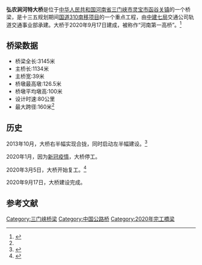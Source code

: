 '''弘农涧河特大桥'''是位于[[中华人民共和国|中华人民共和国]][[河南省|河南省]][[三门峡市|三门峡市]][[灵宝市|灵宝市]][[函谷关镇|函谷关镇]]的一个桥梁，是十三五规划期间[[国道310南移项目|国道310南移项目]]的一个重点工程，由[[中建七局|中建七局]]交通公司轨道交通事业部承建。大桥于2020年9月17日建成，被称作“河南第一高桥”。<ref name=":0">{{Cite web|title=“河南第一高”！三门峡国道310南移项目弘农涧河特大桥全桥贯通|url=http://hn.cnr.cn/hngd/20200917/t20200917_525265933.shtml|accessdate=2020-12-13|author=|date=2020-09-17|format=|publisher=央广网|language=}}</ref>

== 桥梁数据 ==

* 桥梁全长:3145米
* 主桥长:1134米
* 主桥宽:39米
* 桥墩最高墩:126.5米
* 桥墩平均墩高:100米
* 设计时速:80公里
*最大跨径:160米<ref name=":0" />

== 历史 ==
2013年10月，大桥右半幅实现合拢，同时启动左半幅建设。<ref>{{Cite web|title=弘农涧河特大桥进展顺利[图] - 中国三门峡网|url=http://www.xb01.cn/html/smxrb/2013/10/18/201310186264.html|accessdate=2020-12-13|author=|date=2013-10-18|format=|publisher=三门峡日报|language=}}</ref>

2020年1月，因为[[新冠疫情|新冠疫情]]，大桥停工。

2020年3月5日，大桥开始复工。<ref>{{Cite web|title=河南第一高桥工程复工 最高桥墩125米|url=http://www.ha.chinanews.com.cn/news/dszx/2020/0313/30816.shtml|accessdate=2020-12-13|author=|date=2020-03-13|format=|publisher=中新网|language=}}</ref>

2020年9月17日，大桥建设完成。
==参考文献==
{{reflist}}

[[Category:三门峡桥梁|Category:三门峡桥梁]]
[[Category:中国公路桥|Category:中国公路桥]]
[[Category:2020年完工橋梁|Category:2020年完工橋梁]]
{{bridge-stub}}